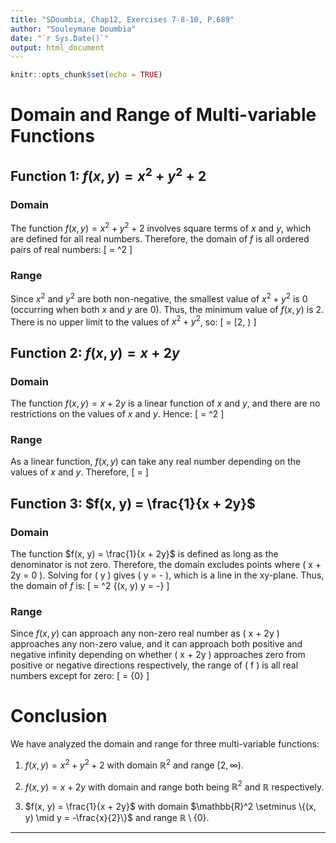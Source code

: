 ```yaml
---
title: "SDoumbia, Chap12, Exercises 7-8-10, P.689"
author: "Souleymane Doumbia"
date: "`r Sys.Date()`"
output: html_document
---
```


```r
knitr::opts_chunk$set(echo = TRUE)
```

# Domain and Range of Multi-variable Functions

## Function 1: $f(x, y) = x^2 + y^2 + 2$

### Domain
The function $f(x, y) = x^2 + y^2 + 2$ involves square terms of $x$ and $y$, which are defined for all real numbers. Therefore, the domain of $f$ is all ordered pairs of real numbers:
\[ \text{Domain} = \mathbb{R}^2 \]

### Range
Since $x^2$ and $y^2$ are both non-negative, the smallest value of $x^2 + y^2$ is 0 (occurring when both $x$ and $y$ are 0). Thus, the minimum value of $f(x, y)$ is 2. There is no upper limit to the values of $x^2 + y^2$, so:
\[ \text{Range} = [2, \infty) \]

## Function 2: $f(x, y) = x + 2y$

### Domain
The function $f(x, y) = x + 2y$ is a linear function of $x$ and $y$, and there are no restrictions on the values of $x$ and $y$. Hence:
\[ \text{Domain} = \mathbb{R}^2 \]

### Range
As a linear function, $f(x, y)$ can take any real number depending on the values of $x$ and $y$. Therefore, 
\[ \text{Range} = \mathbb{R} \]

## Function 3: $f(x, y) = \frac{1}{x + 2y}$

### Domain
The function $f(x, y) = \frac{1}{x + 2y}$ is defined as long as the denominator is not zero. Therefore, the domain excludes points where \( x + 2y = 0 \). Solving for \( y \) gives \( y = -\frac{x}{2} \), which is a line in the xy-plane. Thus, the domain of $f$ is:
\[ \text{Domain} = \mathbb{R}^2 \setminus \{(x, y) \mid y = -\frac{x}{2}\} \]

### Range
Since $f(x, y)$ can approach any non-zero real number as \( x + 2y \) approaches any non-zero value, and it can approach both positive and negative infinity depending on whether \( x + 2y \) approaches zero from positive or negative directions respectively, the range of \( f \) is all real numbers except for zero:
\[ \text{Range} = \mathbb{R} \setminus \{0\} \]

# Conclusion

We have analyzed the domain and range for three multi-variable functions:

1. $f(x, y) = x^2 + y^2 + 2$ with domain $\mathbb{R}^2$ and range $[2, \infty)$.

2. $f(x, y) = x + 2y$ with domain and range both being $\mathbb{R}^2$ and $\mathbb{R}$ respectively.

3. $f(x, y) = \frac{1}{x + 2y}$ with domain $\mathbb{R}^2 \setminus \{(x, y) \mid y = -\frac{x}{2}\}$ and range $\mathbb{R} \setminus \{0\}$.




* * *



